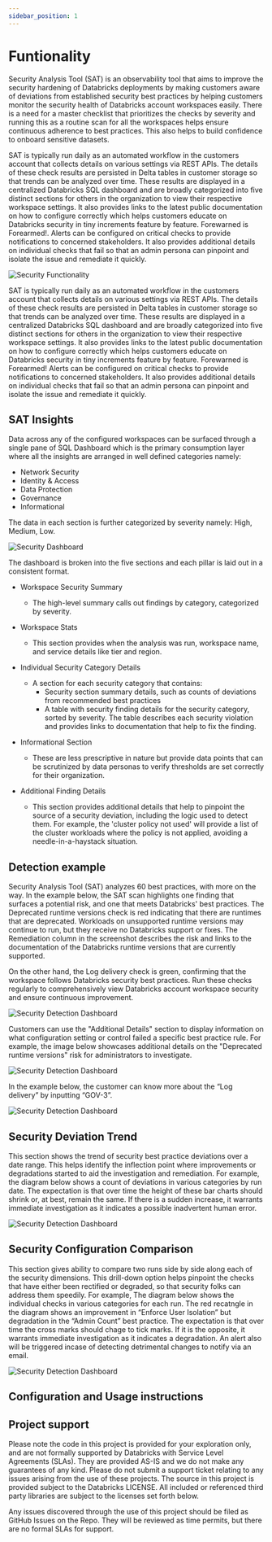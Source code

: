 ```yaml
---
sidebar_position: 1
---
```


# Funtionality

Security Analysis Tool (SAT) is an observability tool that aims to improve the security hardening of Databricks deployments by making customers aware of deviations from established security best practices by helping customers monitor the security health of Databricks account workspaces easily. There is a need for a master checklist that prioritizes the checks by severity and running this as a routine scan for all the workspaces helps ensure continuous adherence to best practices. 
This also helps to build confidence to onboard sensitive datasets.

SAT is typically run daily as an automated workflow in the customers account that collects details on various settings via REST APIs. The details of these check results are persisted in Delta tables in customer storage so that trends can be analyzed over time. These results are displayed in a centralized Databricks SQL dashboard and are broadly categorized into five distinct sections for others in the organization to view their respective workspace settings. It also provides links to the latest public documentation on how to configure correctly which helps customers educate on Databricks security in tiny increments feature by feature. Forewarned is Forearmed!. Alerts can be configured on critical checks to provide notifications to concerned stakeholders. 
It also provides additional details on individual checks that fail so that an admin persona can pinpoint and isolate the issue and remediate it quickly.

<div className='bg-gray-100 p-4 rounded-lg mb-6'>
  <img src={useBaseUrl('/img/sat_functionality.png')} alt="Security Functionality" />
</div>


SAT is typically run daily as an automated workflow in the customers account that collects details on various settings via REST APIs. The details of these check results are persisted in Delta tables in customer storage so that trends can be analyzed over time. 
These results are displayed in a centralized Databricks SQL dashboard and are broadly categorized into five distinct sections for others in the organization to view their respective workspace settings. It also provides links to the latest public documentation on how to configure correctly which helps customers educate on Databricks security in tiny increments feature by feature. 
Forewarned is Forearmed! Alerts can be configured on critical checks to provide notifications to concerned stakeholders. It also provides additional details on individual checks that fail so that an admin persona can pinpoint and isolate the issue and remediate it quickly.

## SAT Insights

Data across any of the configured workspaces can be surfaced through a single pane of SQL Dashboard which is the primary consumption layer where all the insights are arranged in well defined categories namely: 
* Network Security
* Identity & Access
* Data Protection 
* Governance  
* Informational 

The data in each section is further categorized by severity namely: High, Medium, Low.

<div className='bg-gray-100 p-4 rounded-lg mb-6'>
 <img src={useBaseUrl('/img/sat_dashboard_partial.png')} alt="Security Dashboard" />
</div>

The dashboard is broken into the five sections and each pillar is laid out in a consistent format.

* Workspace Security Summary
    * The high-level summary calls out findings by category, categorized by severity.
* Workspace Stats
    * This section provides when the analysis was run, workspace name, and service details like tier and region.
* Individual Security Category Details
    * A section for each security category that contains:
      * Security section summary details, such as counts of deviations from recommended best practices
      * A table with security finding details for the security category, sorted by severity. The table describes each security violation and provides  links to documentation that help to fix the finding.

*  Informational Section
    * These are less prescriptive in nature but provide data points that can be scrutinized by data personas to verify thresholds are set correctly for their organization.
* Additional Finding Details
    * This section provides additional details that help to pinpoint the source of a security deviation, including the logic used to detect them. For example, the 'cluster policy not used' will provide a list of the cluster workloads where the policy is not applied, avoiding a needle-in-a-haystack situation.
    
## Detection example

Security Analysis Tool (SAT) analyzes 60 best practices, with more on the way. In the example below, the SAT scan highlights one finding that surfaces a potential risk, and one that meets Databricks' best practices. The Deprecated runtime versions check is red indicating that there are runtimes that are deprecated. Workloads on unsupported runtime versions may continue to run, but they receive no Databricks support or fixes. The Remediation column in the screenshot describes the risk and links to the documentation of the Databricks runtime versions that are currently supported. 

On the other hand, the Log delivery check is green, confirming that the workspace follows Databricks security best practices. Run these checks regularly to comprehensively view Databricks account workspace security and ensure continuous improvement.

<div className='bg-gray-100 p-4 rounded-lg mb-6'>
 <img src={useBaseUrl('/img/sat_detection_partial.png')} alt="Security Detection Dashboard" />
</div>

Customers can use the "Additional Details" section to display information on what configuration setting or control failed a specific best practice rule. For example, the image below showcases additional details on the "Deprecated runtime versions" risk for administrators to investigate. 

<div className='bg-gray-100 p-4 rounded-lg mb-6'>
 <img src={useBaseUrl('/img/additional_details_1.png')} alt="Security Detection Dashboard" />
</div>

In the example below, the customer can know more about the “Log delivery” by inputting “GOV-3”. 

<div className='bg-gray-100 p-4 rounded-lg mb-6'>
 <img src={useBaseUrl('/img/additional_details_2.png')} alt="Security Detection Dashboard" />
</div>

## Security Deviation Trend
This section shows the trend of security best practice deviations over a date range. This helps identify the inflection point where improvements or degradations started to aid the investigation and remediation. For example, the diagram below shows a count of deviations in various categories by run date. The expectation is that over time the height of these bar charts should shrink or, at best, remain the same. If there is a sudden increase, it warrants immediate investigation as it indicates a possible inadvertent human error.

<div className='bg-gray-100 p-4 rounded-lg mb-6'>
 <img src={useBaseUrl('/img/security_deviation_trend.png')} alt="Security Detection Dashboard" />
</div>


## Security Configuration Comparison
This section gives ability to compare two runs side by side along each of the security dimensions. This drill-down option helps pinpoint the checks that have either been rectified or degraded, so that security folks can address them speedily.
For example, The diagram below shows the individual checks in various categories for each run. The red recatngle in the diagram shows an improvement in “Enforce User Isolation” but degradation in the “Admin Count” best practice. The expectation is that over time the cross marks should chage to tick marks. If it is the opposite, it warrants immediate investigation as it indicates a degradation. An alert also will be triggered incase of detecting detrimental changes to notify via an email. 

<div className='bg-gray-100 p-4 rounded-lg mb-6'>
 <img src={useBaseUrl('/img/security_config_comparison.png')} alt="Security Detection Dashboard" />
</div>



## Configuration and Usage instructions

<!--
Refer to [Standard setup guide](./docs/setup.md) or [Terraform](./terraform) to setup  
Note: SAT requires at least one SAT set up in a workspace per **account** in AWS or GCP and at least one SAT set up in a workspace per Azure **subscription**. 
-->

<!--
## Frequently Asked Questions
Refer this document for [Frequently Asked Questions (FAQs) and Troubleshooting Guide](./docs/setup/faqs_and_troubleshooting.md)
-->

## Project support 
Please note the code in this project is provided for your exploration only, and are not formally supported by Databricks with Service Level Agreements (SLAs). They are provided AS-IS and we do not make any guarantees of any kind. Please do not submit a support ticket relating to any issues arising from the use of these projects. The source in this project is provided subject to the Databricks LICENSE. All included or referenced third party libraries are subject to the licenses set forth below.

Any issues discovered through the use of this project should be filed as GitHub Issues on the Repo. They will be reviewed as time permits, but there are no formal SLAs for support. 